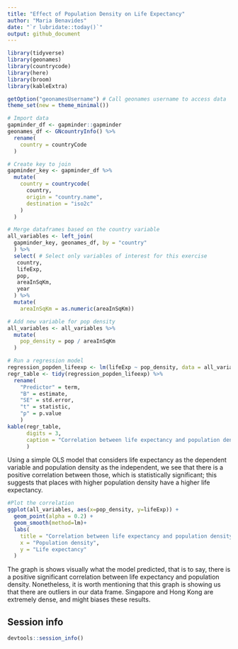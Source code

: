 ```yaml
---
title: "Effect of Population Density on Life Expectancy"
author: "Maria Benavides"
date: "`r lubridate::today()`"
output: github_document
---
```


```r
library(tidyverse)
library(geonames)
library(countrycode)
library(here)
library(broom)
library(kableExtra)

getOption("geonamesUsername") # Call geonames username to access data
theme_set(new = theme_minimal())
```

```r
# Import data 
gapminder_df <- gapminder::gapminder
geonames_df <- GNcountryInfo() %>%
  rename(
    country = countryCode
  )

# Create key to join
gapminder_key <- gapminder_df %>%
  mutate(
    country = countrycode(
      country, 
      origin = "country.name", 
      destination = "iso2c"
    )
  )

# Merge dataframes based on the country variable
all_variables <- left_join(
  gapminder_key, geonames_df, by = "country"
  ) %>%
  select( # Select only variables of interest for this exercise
   country,
   lifeExp,
   pop,
   areaInSqKm, 
   year
  ) %>%
  mutate(
    areaInSqKm = as.numeric(areaInSqKm))

# Add new variable for pop density 
all_variables <- all_variables %>%
  mutate(
    pop_density = pop / areaInSqKm
  )


```

```r
# Run a regression model 
regression_popden_lifeexp <- lm(lifeExp ~ pop_density, data = all_variables)
regr_table <- tidy(regression_popden_lifeexp) %>%
  rename(
    "Predictor" = term,
    "B" = estimate, 
    "SE" = std.error, 
    "t" = statistic, 
    "p" = p.value
    ) 
kable(regr_table, 
      digits = 3, 
      caption = "Correlation between life expectancy and population density"
      ) 
```

Using a simple OLS model that considers life expectancy as the dependent variable and population density as the independent, we see that there is a positive correlation between those, which is statistically significant; this suggests that places with higher population density have a higher life expectancy. 

```r
#Plot the correlation
ggplot(all_variables, aes(x=pop_density, y=lifeExp)) + 
  geom_point(alpha = 0.2) +
  geom_smooth(method=lm)+
  labs(
    title = "Correlation between life expectancy and population density", 
    x = "Population density", 
    y = "Life expectancy"
  )

```

The graph is shows visually what the model predicted, that is to say, there is a positive significant correlation between life expectancy and population density. Nonetheless, it is worth mentioning that this graph is showing us that there are outliers in our data frame. Singapore and Hong Kong are extremely dense, and might biases these results. 

## Session info

```r
devtools::session_info()
```
